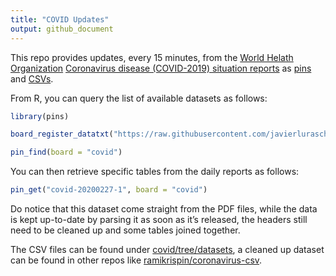 ```yaml
---
title: "COVID Updates"
output: github_document
---
```


This repo provides updates, every 15 minutes, from the [World Helath Organization](https://www.who.int/) [Coronavirus disease (COVID-2019) situation reports](https://www.who.int/emergencies/diseases/novel-coronavirus-2019/situation-reports/) as [pins](https://pins.rstudio.com) and [CSVs](https://github.com/javierluraschi/covid/tree/datasets).

From R, you can query the list of available datasets as follows:

```r
library(pins)

board_register_datatxt("https://raw.githubusercontent.com/javierluraschi/covid/datasets/data.txt", "covid")

pin_find(board = "covid")
```

You can then retrieve specific tables from the daily reports as follows:

```r
pin_get("covid-20200227-1", board = "covid")
```

Do notice that this dataset come straight from the PDF files, while the data is kept up-to-date by parsing it as soon as it's released, the headers still need to be cleaned up and some tables joined together.

The CSV files can be found under [covid/tree/datasets](https://github.com/javierluraschi/covid/tree/datasets), a cleaned up dataset can be found in other repos like [ramikrispin/coronavirus-csv](https://github.com/RamiKrispin/coronavirus-csv).
